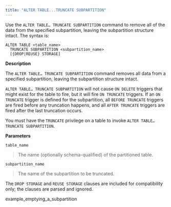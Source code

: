 ```yaml
---
title: "ALTER TABLE...TRUNCATE SUBPARTITION"
---
```


<div id="alter_table_truncate_subpartition" class="registered_link"></div>

Use the `ALTER TABLE… TRUNCATE SUBPARTITION` command to remove all of the data from the specified subpartition, leaving the subpartition structure intact. The syntax is:

```text
ALTER TABLE <table_name>
  TRUNCATE SUBPARTITION <subpartition_name>
  [{DROP|REUSE} STORAGE]
```

**Description**

The `ALTER TABLE… TRUNCATE SUBPARTITION` command removes all data from a specified subpartition, leaving the subpartition structure intact.

`ALTER TABLE… TRUNCATE SUBPARTITION` will not cause `ON DELETE` triggers that might exist for the table to fire, but it will fire `ON TRUNCATE` triggers. If an `ON TRUNCATE` trigger is defined for the subpartition, all `BEFORE TRUNCATE` triggers are fired before any truncation happens, and all `AFTER TRUNCATE` triggers are fired after the last truncation occurs.

You must have the `TRUNCATE` privilege on a table to invoke `ALTER TABLE… TRUNCATE SUBPARTITION`.

**Parameters**

`table_name`

> The name (optionally schema-qualified) of the partitioned table.

`subpartition_name`

> The name of the subpartition to be truncated.

The `DROP STORAGE` and `REUSE STORAGE` clauses are included for compatibility only; the clauses are parsed and ignored.

<div class="toctree" maxdepth="3">

example_emptying_a_subpartition

</div>
